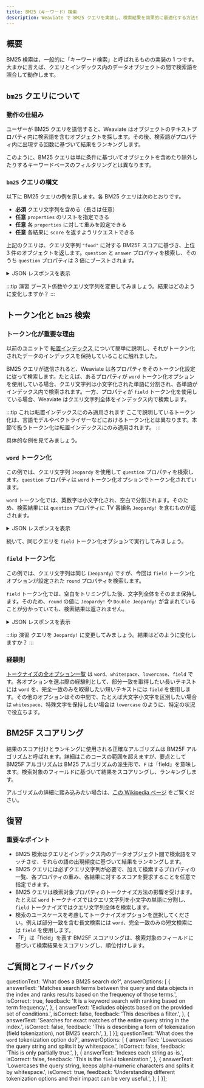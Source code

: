 ```yaml
---
title: BM25（キーワード）検索
description: Weaviate で BM25 クエリを実装し、検索結果を効果的に最適化する方法をご紹介します。
---
```




[//]: # (<img src={imageUrl} alt="Image alt" width="75%"/>)

## <i class="fa-solid fa-square-chevron-right"></i> 概要

BM25 検索は、一般的に「キーワード検索」と呼ばれるものの実装の 1 つです。大まかに言えば、クエリとインデックス内のデータオブジェクトの間で検索語を照合して動作します。

## <i class="fa-solid fa-square-chevron-right"></i> `bm25` クエリについて

### <i class="fa-solid fa-chalkboard"></i> 動作の仕組み

ユーザーが BM25 クエリを送信すると、Weaviate はオブジェクトのテキストプロパティ内に検索語を含むオブジェクトを探します。その後、検索語がプロパティ内に出現する回数に基づいて結果をランキングします。

このように、BM25 クエリは単に条件に基づいてオブジェクトを含めたり除外したりするキーワードベースのフィルタリングとは異なります。

### <i class="fa-solid fa-code"></i> `bm25` クエリの構文

以下に BM25 クエリの例を示します。各 BM25 クエリは次のとおりです。

-  **必須** クエリ文字列を含める（長さは任意）  
-  **任意** `properties` のリストを指定できる  
-  **任意** 各 `properties` に対して重みを設定できる  
-  **任意** 各結果に `score` を返すようリクエストできる  

<Tabs groupId="languages">
<TabItem value="py" label="Python">
<FilteredTextBlock
  text={PythonCodeExample}
  startMarker="# GenericBM25Query"
  endMarker="# END GenericBM25Query"
  language="py"
/>
</TabItem>
</Tabs>

上記のクエリは、クエリ文字列 `"food"` に対する BM25F スコアに基づき、上位 3 件のオブジェクトを返します。`question` と `answer` プロパティを検索し、そのうち `question` プロパティは 3 倍にブーストされます。

<details>
  <summary><i class="fa-solid fa-radar"></i> JSON レスポンスを表示</summary>

<FilteredTextBlock
  text={PythonCodeExample}
  startMarker="# Expected GenericBM25Query results"
  endMarker="# END Expected GenericBM25Query results"
  language="py"
/>

</details>

:::tip 演習
ブースト係数やクエリ文字列を変更してみましょう。結果はどのように変化しますか？
:::

## <i class="fa-solid fa-square-chevron-right"></i> トークン化と `bm25` 検索

### <i class="fa-solid fa-chalkboard"></i> トークン化が重要な理由

以前のユニットで [ 転置インデックス ](../103_schema_and_imports/10_data_structure.mdx#-inverted-index) について簡単に説明し、それがトークン化されたデータのインデックスを保持していることに触れました。

BM25 クエリが送信されると、Weaviate は各プロパティをそのトークン化設定に従って検索します。たとえば、あるプロパティが `word` トークン化オプションを使用している場合、クエリ文字列は小文字化された単語に分割され、各単語がインデックス内で検索されます。一方、プロパティが `field` トークン化を使用している場合、Weaviate はクエリ文字列全体をインデックス内で検索します。

:::tip これは転置インデックスにのみ適用されます
ここで説明しているトークン化は、言語モデルやベクトライザーなどにおけるトークン化とは異なります。本節で扱うトークン化は転置インデックスにのみ適用されます。
:::

具体的な例を見てみましょう。

### <i class="fa-solid fa-code"></i> `word` トークン化

この例では、クエリ文字列 `Jeopardy` を使用して `question` プロパティを検索します。`question` プロパティは `word` トークン化オプションでトークン化されています。

<Tabs groupId="languages">
<TabItem value="py" label="Python">
<FilteredTextBlock
  text={PythonCodeExample}
  startMarker="# BM25WithWordTokenization"
  endMarker="# END BM25WithWordTokenization"
  language="py"
/>
</TabItem>
</Tabs>

`word` トークン化では、英数字は小文字化され、空白で分割されます。そのため、検索結果には `question` プロパティに TV 番組名 `Jeopardy!` を含むものが返されます。

<details>
  <summary><i class="fa-solid fa-radar"></i> JSON レスポンスを表示</summary>

<FilteredTextBlock
  text={PythonCodeExample}
  startMarker="# Expected BM25WithWordTokenization results"
  endMarker="# END BM25WithWordTokenization results"
  language="py"
/>

</details>

続いて、同じクエリを `field` トークン化オプションで実行してみましょう。

### <i class="fa-solid fa-code"></i> `field` トークン化

この例では、クエリ文字列は同じ (`Jeopardy`) ですが、今回は `field` トークン化オプションが設定された `round` プロパティを検索します。

<Tabs groupId="languages">
<TabItem value="py" label="Python">
<FilteredTextBlock
  text={PythonCodeExample}
  startMarker="# BM25WithFieldTokenization"
  endMarker="# END BM25WithFieldTokenization"
  language="py"
/>
</TabItem>
</Tabs>

`field` トークン化では、空白をトリミングした後、文字列全体をそのまま保持します。そのため、`round` の値に `Jeopardy!` や `Double Jeopardy!` が含まれていることが分かっていても、検索結果は返されません。

<details>
  <summary><i class="fa-solid fa-radar"></i> JSON レスポンスを表示</summary>

<FilteredTextBlock
  text={PythonCodeExample}
  startMarker="# Expected BM25WithFieldTokenization results"
  endMarker="# END BM25WithFieldTokenization results"
  language="py"
/>

</details>

:::tip 演習
クエリを `Jeopardy!` に変更してみましょう。結果はどのように変化しますか？
:::
### <i class="fa-solid fa-chalkboard"></i> 経験則

[トークナイズの全オプション一覧](/weaviate/config-refs/collections.mdx#tokenization) は `word`、`whitespace`、`lowercase`、`field` です。各オプションを選ぶ際の経験則として、部分一致を取得したい長いテキストには `word` を、完全一致のみを取得したい短いテキストには `field` を使用します。その他のオプションはその中間で、たとえば大文字小文字を区別したい場合は `whitespace`、特殊文字を保持したい場合は `lowercase` のように、特定の状況で役立ちます。

## <i class="fa-solid fa-square-chevron-right"></i> BM25F スコアリング

結果のスコア付けとランキングに使用される正確なアルゴリズムは BM25F アルゴリズムと呼ばれます。詳細はこのコースの範囲を超えますが、要点として BM25F アルゴリズムは BM25 アルゴリズムの派生形で、`F` は「field」を意味します。検索対象のフィールドに基づいて結果をスコアリングし、ランキングします。

アルゴリズムの詳細に踏み込みたい場合は、[この Wikipedia ページ](https://en.wikipedia.org/wiki/Okapi_BM25#Modifications) をご覧ください。

## <i class="fa-solid fa-square-chevron-right"></i> 復習

<Quiz questions={Bm25Question} />

<Quiz questions={wordTokenizationQuestion} />

### <i class="fa-solid fa-lightbulb-on"></i> 重要なポイント

- BM25 検索はクエリとインデックス内のデータオブジェクト間で検索語をマッチさせ、それらの語の出現頻度に基づいて結果をランキングします。  
- BM25 クエリには必ずクエリ文字列が必要で、加えて検索するプロパティの一覧、各プロパティの重み、各結果に対するスコアを要求することを任意で指定できます。  
- BM25 クエリは検索対象プロパティのトークナイズ方法の影響を受けます。たとえば `word` トークナイズではクエリ文字列を小文字の単語に分割し、`field` トークナイズではクエリ文字列全体を検索します。  
- 検索のユースケースを考慮してトークナイズオプションを選択してください。例えば部分一致を含む長文検索には `word`、完全一致のみの短文検索には `field` を使用します。  
- 「F」は「field」を表す BM25F スコアリングは、検索対象のフィールドに基づいて検索結果をスコアリングし、順位付けします。  

## ご質問とフィードバック


<DocsFeedback/>

  questionText: 'What does a BM25 search do?',
  answerOptions: [
    {
      answerText: 'Matches search terms between the query and data objects in the index and ranks results based on the frequency of those terms.',
      isCorrect: true,
      feedback: 'It is a keyword search with ranking based on term frequency.',
    },
    {
      answerText: 'Excludes objects based on the provided set of conditions.',
      isCorrect: false,
      feedback: 'This describes a filter.',
    },
    {
      answerText: 'Searches for exact matches of the entire query string in the index.',
      isCorrect: false,
      feedback: 'This is describing a form of tokenization (field tokenization), not BM25 search.',
    },
  ]
}];
  questionText: 'What does the `word` tokenization option do?',
  answerOptions: [
    {
      answerText: 'Lowercases the query string and splits it by whitespace.',
      isCorrect: false,
      feedback: 'This is only partially true.',
    },
    {
      answerText: 'Indexes each string as-is.',
      isCorrect: false,
      feedback: 'This is the `field` tokenization.',
    },
    {
      answerText: 'Lowercases the query string, keeps alpha-numeric characters and splits it by whitespace.',
      isCorrect: true,
      feedback: 'Understanding different tokenization options and their impact can be very useful.',
    },
  ]
}];